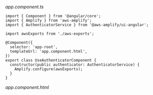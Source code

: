 _app.component.ts_

```ts{3,12}
import { Component } from '@angular/core';
import { Amplify } from 'aws-amplify';
import { AuthenticatorService } from '@aws-amplify/ui-angular';

import awsExports from './aws-exports';

@Component({
  selector: 'app-root',
  templateUrl: 'app.component.html',
})
export class UseAuthenticatorComponent {
  constructor(public authenticator: AuthenticatorService) {
    Amplify.configure(awsExports);
  }
}

```

_app.component.html_

```tsx{2,8,14,30,36,52,60,66,70} file=../../../../../../../examples/angular/src/pages/ui/components/authenticator/custom-slots/custom-slots.component.html

```

